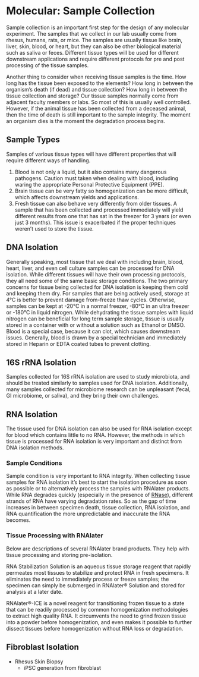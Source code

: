 # Molecular: Sample Collection {#sample_collection}

Sample collection is an important first step for the design of any molecular experiment.  The samples that we collect in our lab usually come from rhesus, humans, rats, or mice.  The samples are usually tissue like brain, liver, skin, blood, or heart, but they can also be other biological material such as saliva or feces.  Different tissue types will be used for different downstream applications and require different protocols for pre and post processing of the tissue samples.

Another thing to consider when receiving tissue samples is the time.  How long has the tissue been exposed to the elements?  How long in between the organism's death (if dead) and tissue collection?  How long in between the tissue collection and storage?  Our tissue samples normally come from adjacent faculty members or labs.  So most of this is usually well controlled.  However, if the animal tissue has been collected from a deceased animal, then the time of death is still important to the sample integrity.  The moment an organism dies is the moment the degradation process begins.

## Sample Types

Samples of various tissue types will have different properties that will require different ways of handling.

1.  Blood is not only a liquid, but it also contains many dangerous pathogens.  Caution must taken when dealing with blood, including waring the appropriate Personal Protective Equipment (PPE).
2.  Brain tissue can be very fatty so homogenization can be more difficult, which affects downstream yields and applications.
3.  Fresh tissue can also behave very differently from older tissues.  A sample that has been collected and processed immediately will yield different results from one that has sat in the freezer for 3 years (or even just 3 months).  This issue is exacerbated if the proper techniques weren't used to store the tissue.

## DNA Isolation

Generally speaking, most tissue that we deal with including brain, blood, heart, liver, and even cell culture samples can be processed for DNA isolation.  While different tissues will have their own processing protocols, they all need some of the same basic storage conditions.  The two primary concerns for tissue being collected for DNA isolation is keeping them cold and keeping them dry.  For samples that are being actively used, storage at 4°C is better to prevent damage from-freeze thaw cycles.  Otherwise, samples can be kept at -20°C in a normal freezer, -80°C in an ultra freezer or -180°C in liquid nitrogen.  While dehydrating the tissue samples with liquid nitrogen can be beneficial for long term sample storage, tissue is usually stored in a container with or without a solution such as Ethanol or DMSO.  Blood is a special case, because it can clot, which causes downstream issues.  Generally, blood is drawn by a special technician and immediately stored in Heparin or EDTA coated tubes to prevent clotting.

## 16S rRNA Isolation

Samples collected for 16S rRNA isolation are used to study microbiota, and should be treated similarly to samples used for DNA isolation.  Additionally, many samples collected for microbiome research can be unpleasant (fecal, GI microbiome, or saliva), and they bring their own challenges.

## RNA Isolation

The tissue used for DNA isolation can also be used for RNA isolation except for blood which contains little to no RNA.  However, the methods in which tissue is processed for RNA isolation is very important and distinct from DNA isolation methods.

### Sample Conditions

Sample condition is very important to RNA integrity.  When collecting tissue samples for RNA isolation it's best to start the isolation procedure as soon as possible or to alternatively process the samples with RNAlater products.  While RNA degrades quickly (especially in the presence of [RNase](https://en.wikipedia.org/wiki/Ribonuclease#RNase_contamination_during_RNA_extraction)), different strands of RNA have varying degradation rates.  So as the gap of time increases in between specimen death, tissue collection, RNA isolation, and RNA quantification the more unpredictable and inaccurate the RNA becomes.

### Tissue Processing with RNAlater

Below are descriptions of several RNAlater brand products.  They help with tissue processing and storing pre-isolation.

RNA Stabilization Solution is an aqueous tissue storage reagent that rapidly permeates most tissues to stabilize and protect RNA in fresh specimens. It eliminates the need to immediately process or freeze samples; the specimen can simply be submerged in RNAlater® Solution and stored for analysis at a later date.

RNAlater®-ICE is a novel reagent for transitioning frozen tissue to a state that can be readily processed by common homogenization methodologies to extract high quality RNA. It circumvents the need to grind frozen tissue into a powder before homogenization, and even makes it possible to further dissect tissues before homogenization without RNA loss or degradation.

## Fibroblast Isolation

* Rhesus Skin Biopsy
  * iPSC generation from fibroblast
  
  